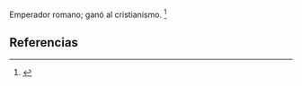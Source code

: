 Emperador romano; ganó al cristianismo. <ref name="n0">{{lib|LU|195|0|10}}</ref> 

== Referencias ==

<references/>

